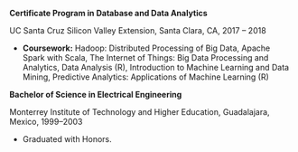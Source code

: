 **Certificate Program in Database and Data Analytics**

UC Santa Cruz Silicon Valley Extension, Santa Clara, CA, 2017 – 2018

* **Coursework:** Hadoop: Distributed Processing of Big Data, Apache Spark with Scala, The Internet of Things: Big Data Processing and Analytics, Data Analysis (R), Introduction to Machine Learning and Data Mining, Predictive Analytics: Applications of Machine Learning (R)

**Bachelor of Science in Electrical Engineering**

Monterrey Institute of Technology and Higher Education, Guadalajara, Mexico, 1999–2003

  * Graduated with Honors.
